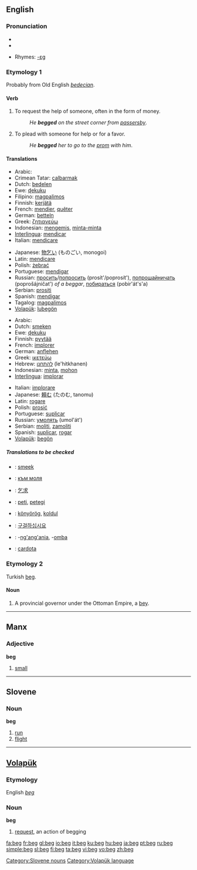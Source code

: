 {{wikipedia}}
==English==

===Pronunciation===
* {{IPA|/bɛg/}}
*{{audio|en-us-beg.ogg|Audio (US)}}

*Rhymes: [[Rhymes:English:-ɛɡ|-ɛɡ]]

===Etymology 1===
Probably from Old English ''[[bedecian]]''.

====Verb====
{{en-verb|beg|g|ed}}

# To request the help of someone, often in the form of money.
#:''He '''begged''' on the street corner from [[passersby]]''.
# To plead with someone for help or for a favor.
#:''He '''begged''' her to go to the [[prom]] with him''.

====Translations====
{{rfc-level|Translations at L3+ (AutoFormat would have corrected level of Translations)}}
{{trans-top|to request the help of someone, ask for money}}
*Arabic: {{ARchar|[[يستجدي]]}}
*Crimean Tatar: [[calbarmak]]
*Dutch: [[bedelen]]
*Ewe: [[ɖekuku]]
*Filipino: [[magpalimos]]
*Finnish: [[kerjätä]]
*French: [[mendier]], [[quêter]]
*German: [[betteln]]
*Greek: [[ζητιανεύω]]
*Indonesian: [[mengemis]], [[minta-minta]]
*[[Interlingua]]: [[mendicar]]
*Italian: [[mendicare]]
{{trans-mid}}
*Japanese: [[物乞い]] (ものごい, monogoi)
*Latin: [[mendicare]]
*Polish: [[żebrać]]
*Portuguese: [[mendigar]]
*Russian: [[просить]]/[[попросить]] (prosít'/poprosít'), [[попрошайничать]] (poprošájničat') ''of a beggar'', [[побираться]] (pobir'át's'a)
*Serbian: [[prositi]]
*Spanish: [[mendigar]]
*Tagalog: [[magpalimos]]
*[[Volapük]]: [[lubegön]]
{{trans-bottom}}

{{trans-top|to supplicate, to plead with someone for help}}
*Arabic: {{ARchar|[[يتوسل]]}}
*Dutch: [[smeken]]
*Ewe: [[ɖekuku]]
*Finnish: [[pyytää]]
*French: [[implorer]]
*German: [[anflehen]]
*Greek: [[ικετεύω]]
*Hebrew: [[להתחנן]] (le'hitkhanen)
*Indonesian: [[minta]], [[mohon]]
*[[Interlingua]]: [[implorar]]
{{trans-mid}}
*Italian: [[implorare]]
*Japanese: [[頼む]] (たのむ, tanomu)
*Latin: [[rogare]]
*Polish: [[prosić]]
*Portuguese: [[suplicar]]
*Russian: [[умолять]] (umol'át')
*Serbian: [[moliti]], [[zamoliti]]
*Spanish: [[suplicar]], [[rogar]]
*[[Volapük]]: [[begön]]
{{trans-bottom}}

=====Translations to be checked=====
{{checktrans}}
*{{ttbc|Afrikaans}}: [[smeek]]
*{{ttbc|Bulgarian}}: [[към моля]]
*{{ttbc|Chinese}}: [[乞求]]
*{{ttbc|Esperanto}}: [[peti]], [[petegi]]
*{{ttbc|Hungarian}}: [[könyörög]], [[koldul]]
*{{ttbc|Korean}}: [[구걸하십시요]]
*{{ttbc|Swahili}}: -[[ng'ang'ania]], -[[omba]]
*{{ttbc|Welsh}}: [[cardota]]

===Etymology 2===
Turkish [[beg#Turkish|beg]].

====Noun====
{{en-noun}}

# A provincial governor under the Ottoman Empire, a [[bey]].

----

==Manx==

===Adjective===
'''beg'''

# [[small]]

----

==Slovene==

===Noun===
'''beg''' {{m}}

# [[run]]
# [[flight]]

[[Category:Slovene nouns]]

----

==[[Volapük]]==

===Etymology===
English ''[[beg]]''

===Noun===
'''beg'''

# [[request]], an action of begging

[[Category:Volapük language]]

[[fa:beg]]
[[fr:beg]]
[[gl:beg]]
[[io:beg]]
[[it:beg]]
[[ku:beg]]
[[hu:beg]]
[[ja:beg]]
[[pt:beg]]
[[ru:beg]]
[[simple:beg]]
[[sl:beg]]
[[fi:beg]]
[[ta:beg]]
[[vi:beg]]
[[vo:beg]]
[[zh:beg]]